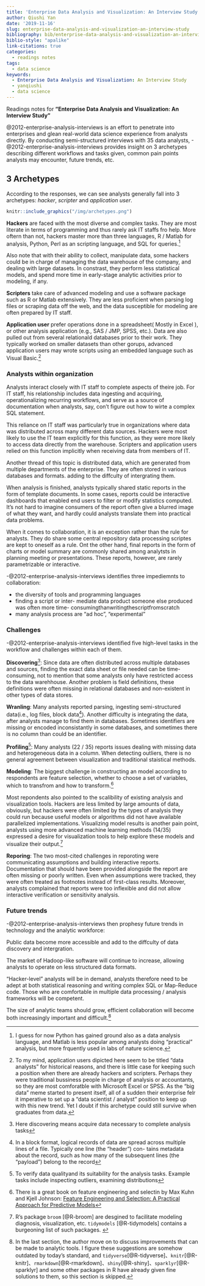 ```yaml
---
title: 'Enterprise Data Analysis and Visualization: An Interview Study'
author: Qiushi Yan
date: '2019-11-16'
slug: enterprise-data-analysis-and-visualization-an-interview-study
bibliography: bib/enterprise-data-analysis-and-visualization-an-interview-study.bib
biblio-style: "apalike"
link-citations: true
categories:
  - readings notes
tags:
  - data science
keywords:
  - Enterprise Data Analysis and Visualization: An Interview Study
  - yanqiushi
  - data science
---
```


Readings notes for **"Enterprise Data Analysis and Visualization: An Interview Study"**
<!--more-->


@2012-enterprise-analysis-interviews is an effort to penetrate into enterprises and glean real-world data science experience from analysts directly. By conducting semi-structured interviews with 35 data analysts, -@2012-enterprise-analysis-interviews provides insight on 3 archetypes describing different workflows and tasks given, common pain points analysts may encounter, future trends, etc.  



## 3 Archetypes

According to the responses, we can see analysts generally fall into 3 archetypes: *hacker*, *scripter* and *application user*.  
```r
knitr::include_graphics("/img/archetypes.png")
```

**Hackers** are faced with the most diverse and complex tasks. They are most literate in terms of programming and thus rarely ask IT staffs fro help. More oftern than not, hackers master more than three languages, R / Matlab for analysis, Python, Perl as an scripting language,  and SQL for queries.^[I guess for now Python has gained ground also as a data analysis language, and Matlab is less popular among analysts doing "practical" analysis, but more frquently used in labs of nature science.] 


Also note that with their ability to collect, manipulate data, some hackers could be in charge of managing the data warehouse of the company, and dealing with large datasets. In constrast, they perform less statistical models, and spend more time in early-stage analytic activities prior to modeling, if any.  

**Scripters** take care of advanced modeling and use a software package such as R or Matlab extensively. They are less proficient when parsing log files or scraping data off the web, and the data susceptible for modeling are often prepared by IT staff.   

**Application user** prefer operations done in a spreadsheet( Mostly in Excel ), or other analysis application (e.g., SAS / JMP, SPSS, etc.). Data are also pulled out from several relationald databases prior to their work. They typically worked on smaller datasets than other gorups, advanced application users may wrote scripts using an embedded language such as Visual Basic.^[To my mind, application users dipicted here seem to be titled "data analysts" for historical reasons, and there is little case for keeping such a position when there are already hackers and scripters. Perhaps they were traditional bussiness people in charge of analysis or accountants,  so they are most comforatble with Microsoft Excel or SPSS. As the "big data" meme started to present itself, all of a sudden their enterprise felr it imperative to set up a "data scientist / analyst" position to keep up with this new trend. Yet I doubt if this archetype could still survive when graduates from data.]







### Analysts within organization  

Analysts interact closely with IT staff to complete aspects of theire job. For IT staff, his relationship includes data ingesting and acquiring, operationalizing recurring workflows, and serve as a source of documentation when analysts, say, con't figure out how to wirte a complex SQL statement.  

This reliance on IT staff was particularly true in organizations where data was distributed across many different data sources. Hackers were most likely to use the IT team explicitly for this function, as they were more likely to access data directly from the warehouse. Scripters and application users relied on this function implicitly when receiving data from members of IT.  

Another thread of this topic is distributed data, which are generated from multiple departments of the enterprise. They are often stored in various databases and formats. adding to the diffculty of intergrating them.  

When analysis is finished, analysts typically shared static reports in the form of template documents. In some cases, reports could be interactive dashboards that enabled end users to filter or modify statistics computed. It's not hard to imagine consumers of the report often give a blurred image of what they want, and hardly could analysts translate them into practical data problems.  

When it comes to collaboration, it is an exception rather than the rule for analysts. They do share some central repository data processing scriptes are kept to oneself as a rule.  Ont the other hand, final reports in the form of charts or model summary are commonly shared among analytsts in planning meeting or presentations. These reports, however, are rarely parametrizable or interactive.  

-@2012-enterprise-analysis-interviews identifies three impediemnts to collaboration: 

* the diversity of tools and programming languages  
* finding a script or inter-
mediate data product someone else produced was often more time-
consumingthanwritingthescriptfromscratch  
* many analysis process are "ad hoc", "experimental"

### Challenges  

-@2012-enterprise-analysis-interviews identified five high-level tasks in the workflow and challenges within each of them.  

**Discovering**^[Here discovering means acquire data necessary to complete analysis tasks]: Since data are often distributed across multiple databases and sources, finding the exact data sheet or file needed can be time-consuming, not to mention that some analysts only have restricted access to the data warehhouse. Another problem is field definitions, these definitions were
often missing in relational databases and non-existent in other types of data stores. 

**Wranling**: Many analysts reported parsing, ingesting semi-structured data(i.e., log files, block data^[In a block format, logical records of data are spread
across multiple lines of a file. Typically one line (the “header”) con-
tains metadata about the record, such as how many of the subsequent
lines (the “payload”) belong to the record]). Another difficulty is integrating the data, after analysts manage to find them in databases. Sometimes identifiers are missing or encoded inconsistantly in some databases, and sometimes there is no column than could be an identifier.   

**Profiling**^[To verify data qualityand its suitability for the analysis tasks. Example tasks include inspecting outliers, examining distributions]: Many analysts (22 / 35) reports issues dealing with missing data and heterogeneous data in a column. When detecting outliers, there is no general agreement between visualization and traditional staistical methods.  

**Modeling**: The biggest challenge in constructing an model according to respondents are feature selection, whether to choose a set of variables, which to transfrom and how to transform.^[There is a great book on feature engineering and selectin by Max Kuhn and Kjell Johnson: [Feature Engineering and Selection: A Practical Approach for Predictive Models](http://www.feat.engineering/index.html)
]




Most repondents also pointed to the scalibility of existing analysis and visualization tools. Hackers are less limited by large amounts of data, obviously, but hackers were often limited by the types of analysis they could run because useful models or algorithms did not have available parallelized implementations. Visualizing model results is another pain point, analysts using more advanced machine learning methods (14/35) expressed a desire for visualization tools to help
explore these models and visualize their output.^[R's package `broom` [@R-broom] are desgined to facilitate modeling diagnosis, visualization, etc.  `tidymodels` [@R-tidymodels] contains a burgeoning list of such packages.  ]





**Reporing**: The two most-cited challenges in reporoting were communicating assumptions and building interactive reports. Documentation that should have been provided alongside the report are often missing or poorly written. Even when assumptions were tracked, they were often treated as footnotes instead of first-class results. Moreover, analysts complained that reports  were too
inflexible and did not allow interactive verification or sensitivity analysis.  

### Future trends  

-@2012-enterprise-analysis-interviews then prophesy future trends in technology and the analytic workforce:  

Public data become more accessible and add to the diffculty of data discovery and intergration.  

The market of Hadoop-like software will continue to increase, allowing analysts to operate on less structured data formats.  

"Hacker-level" analysts will be in demand,  analysts therefore need to be adept at both statistical reasoning and writing complex SQL or Map-Reduce code. Those who are comfortable in multiple data processing / analysis frameworks will be competent.  

The size of analytic teams should grow, efficient collaboration will become both increasingly important and difficult.^[In the last section, the author move on to discuss improvements that can be made to analytic tools. I figure these suggestions are somehow outdated by today's standard, and `tidyverse`[@R-tidyverse]、`knitr`[@R-knitr]、`rmarkdown`[@R-rmarkdown]、`shiny`[@R-shiny]、`sparklyr`[@R-sparklyr] and some other packages in R have already given fine solutions to them, so this section is skipped.]  





